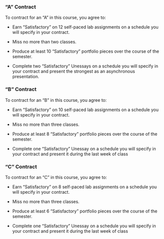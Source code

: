 ### "A" Contract

To contract for an "A" in this course, you agree to:


- Earn "Satisfactory" on 12 self-paced lab assignments on a schedule you will specify in your contract.

- Miss no more than two classes.

- Produce at least 10 "Satisfactory" portfolio pieces over the course of the semester. 

- Complete two "Satisfactory" Unessays on a schedule you will specify in your contract and present the strongest as an asynchronous presentation.


### "B" Contract
To contract for an "B" in this course, you agree to:

- Earn "Satisfactory" on 10 self-paced lab assignments on a schedule you will specify in your contract.

- Miss no more than three classes.

- Produce at least 8 "Satisfactory" portfolio pieces over the course of the semester. 

- Complete one "Satisfactory" Unessay on a schedule you will specify in your contract and present it during the last week of class


### "C" Contract

To contract for an "C" in this course, you agree to:

- Earn "Satisfactory" on 8 self-paced lab assignments on a schedule you will specify in your contract.

- Miss no more than three classes.

- Produce at least 6 "Satisfactory" portfolio pieces over the course of the semester.

- Complete one "Satisfactory" Unessay on a schedule you will specify in your contract and present it during the last week of class


